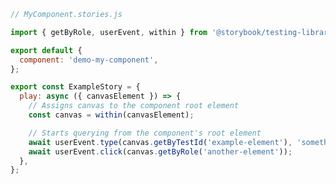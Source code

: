 ```js
// MyComponent.stories.js

import { getByRole, userEvent, within } from '@storybook/testing-library';

export default {
  component: 'demo-my-component',
};

export const ExampleStory = {
  play: async ({ canvasElement }) => {
    // Assigns canvas to the component root element
    const canvas = within(canvasElement);

    // Starts querying from the component's root element
    await userEvent.type(canvas.getByTestId('example-element'), 'something');
    await userEvent.click(canvas.getByRole('another-element'));
  },
};
```
